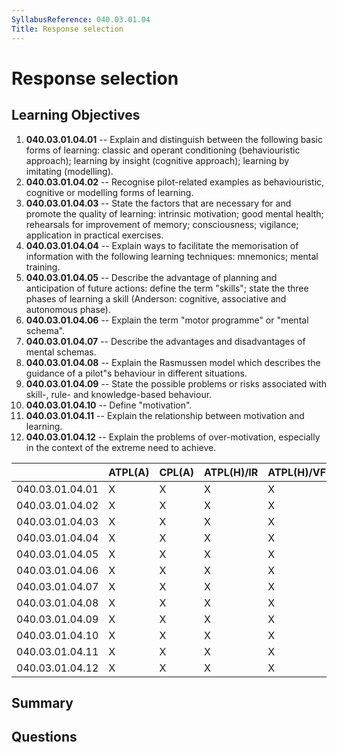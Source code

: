 ```yaml
---
SyllabusReference: 040.03.01.04
Title: Response selection
---
```


# Response selection

## Learning Objectives

1. **040.03.01.04.01** -- Explain and distinguish between the following basic
   forms of learning: classic and operant conditioning (behaviouristic
   approach); learning by insight (cognitive approach); learning by imitating
   (modelling).
2. **040.03.01.04.02** -- Recognise pilot-related examples as behaviouristic,
   cognitive or modelling forms of learning.
3. **040.03.01.04.03** -- State the factors that are necessary for and promote
   the quality of learning: intrinsic motivation; good mental health; rehearsals
   for improvement of memory; consciousness; vigilance; application in practical
   exercises.
4. **040.03.01.04.04** -- Explain ways to facilitate the memorisation of
   information with the following learning techniques: mnemonics; mental
   training.
5. **040.03.01.04.05** -- Describe the advantage of planning and anticipation of
   future actions: define the term "skills"; state the three phases of learning
   a skill (Anderson: cognitive, associative and autonomous phase).
6. **040.03.01.04.06** -- Explain the term "motor programme" or "mental schema".
7. **040.03.01.04.07** -- Describe the advantages and disadvantages of mental
   schemas.
8. **040.03.01.04.08** -- Explain the Rasmussen model which describes the
   guidance of a pilot"s behaviour in different situations.
9. **040.03.01.04.09** -- State the possible problems or risks associated with
   skill-, rule- and knowledge-based behaviour.
10. **040.03.01.04.10** -- Define "motivation".
11. **040.03.01.04.11** -- Explain the relationship between motivation and
    learning.
12. **040.03.01.04.12** -- Explain the problems of over-motivation, especially
    in the context of the extreme need to achieve.

|                 | ATPL(A) | CPL(A) | ATPL(H)/IR | ATPL(H)/VFR | CPL(H) | IR  | CBIR(A) |
| --------------- | ------- | ------ | ---------- | ----------- | ------ | --- | ------- |
| 040.03.01.04.01 | X       | X      | X          | X           | X      | X   |         |
| 040.03.01.04.02 | X       | X      | X          | X           | X      | X   |         |
| 040.03.01.04.03 | X       | X      | X          | X           | X      | X   |         |
| 040.03.01.04.04 | X       | X      | X          | X           | X      | X   |         |
| 040.03.01.04.05 | X       | X      | X          | X           | X      | X   |         |
| 040.03.01.04.06 | X       | X      | X          | X           | X      | X   |         |
| 040.03.01.04.07 | X       | X      | X          | X           | X      | X   |         |
| 040.03.01.04.08 | X       | X      | X          | X           | X      | X   |         |
| 040.03.01.04.09 | X       | X      | X          | X           | X      | X   |         |
| 040.03.01.04.10 | X       | X      | X          | X           | X      | X   |         |
| 040.03.01.04.11 | X       | X      | X          | X           | X      | X   |         |
| 040.03.01.04.12 | X       | X      | X          | X           | X      | X   |         |

## Summary

## Questions
